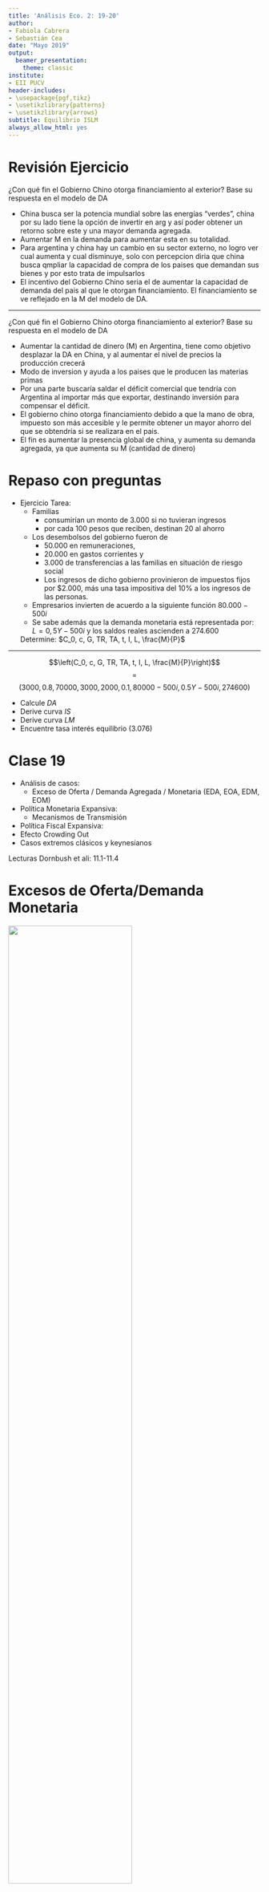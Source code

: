 ```yaml
---
title: 'Análisis Eco. 2: 19-20'
author:
- Fabiola Cabrera
- Sebastián Cea
date: "Mayo 2019"
output:
  beamer_presentation:
    theme: classic
institute:
- EII PUCV
header-includes:
- \usepackage{pgf,tikz}
- \usetikzlibrary{patterns}
- \usetikzlibrary{arrows}
subtitle: Equilibrio ISLM
always_allow_html: yes
---
```


# Revisión Ejercicio

¿Con qué fin el Gobierno Chino otorga financiamiento al exterior? Base su respuesta en el modelo de DA

- China busca ser la potencia mundial sobre las energías “verdes”, china por su lado tiene la opción de invertir en arg y así poder obtener un retorno sobre este y una mayor demanda agregada.
- Aumentar M en la demanda para aumentar esta en su totalidad.
- Para argentina y china hay un cambio en su sector externo, no logro ver cual aumenta y cual disminuye, solo con percepcion diria que china busca qmpliar la capacidad de compra de los paises que demandan sus bienes y por esto trata de impulsarlos
- El incentivo del Gobierno Chino seria el de aumentar la capacidad de demanda del pais al que le otorgan financiamiento. El financiamiento se ve reflejado en la M del modelo de DA.


---


¿Con qué fin el Gobierno Chino otorga financiamiento al exterior? Base su respuesta en el modelo de DA

- Aumentar la cantidad de dinero (M) en Argentina, tiene como objetivo desplazar la DA en China, y al aumentar el nivel de precios la producción crecerá
- Modo de inversion y ayuda a los paises que le producen las materias primas
- Por una parte buscaría saldar el déficit comercial que tendría con Argentina al importar más que exportar, destinando inversión para compensar el déficit.
- El gobierno chino otorga financiamiento debido a que la mano de obra, impuesto son más accesible y le permite obtener un mayor ahorro del que se obtendría si se realizara en el pais.
- El fin es aumentar la presencia global de china, y aumenta su demanda agregada, ya que aumenta su M (cantidad de dinero)

# Repaso con preguntas

- Ejercicio Tarea:
    - Familias 
      - consumirían un monto de $3.000$ si no tuvieran ingresos 
      - por cada $100$ pesos que reciben, destinan $20$ al ahorro
  - Los desembolsos del gobierno fueron de 
    - $50.000$ en remuneraciones, 
    - $20.000$ en gastos corrientes y 
    - $3.000$ de transferencias a las familias en situación de riesgo social
    - Los ingresos de dicho gobierno provinieron de impuestos fijos por $2.000, más una tasa impositiva del 10% a los ingresos de las personas.
  - Empresarios invierten de acuerdo a la siguiente función $80.000-500i$
  - Se sabe además que la demanda monetaria está representada por: 	$L= 0,5Y-500i$ y los saldos reales ascienden a $274.600$
  
  Determine: $C_0, c, G, TR, TA, t, I, L, \frac{M}{P}$
  
---

$$\left(C_0, c, G, TR, TA, t, I, L, \frac{M}{P}\right)$$
$$=$$
$$(3000,0.8,70000,3000,2000,0.1,80000-500i,0.5Y-500i,274600)$$

- Calcule $DA$
- Derive curva $IS$
- Derive curva $LM$
- Encuentre tasa interés equilibrio ($3.076$)
  
  

# Clase 19

- Análisis de casos:
  - Exceso de Oferta / Demanda Agregada / Monetaria  (EDA, EOA, EDM, EOM) 
- Política Monetaria Expansiva:
  - Mecanismos de Transmisión  
- Política Fiscal Expansiva:
 - Efecto Crowding Out
- Casos extremos clásicos y keynesianos

Lecturas Dornbush et ali: 11.1-11.4  


# Excesos de Oferta/Demanda Monetaria

![](EODM.png){height=70%}\

# Equilibrio ISLM

![Fuente: Macroeconomics with Python](EqISLM.png){height=70%}\

# Mecanismos de transmisión

::: columns

:::: column

- Compra bonos Banco Central
- Desplazamiento LM (derecha)
- Disminuye tasa interés
- Aumenta el ingreso
  - Debido a más inversión (por interés más bajo)

::::

:::: column

![](ISLMPM.png){height=70%}\

::::

:::

![](TablaTransmision.png){height=70%}\

# Ejercicios

- Pol. Monetaria Expansiva (PME): $$\Delta^+\left(\frac{M}{P}\right)\Rightarrow\Delta^- i\Rightarrow\Delta^+I\Rightarrow\Delta^+DA\Rightarrow\Delta^+Y$$
  - Overshooting de $i$ 
- Pol. Fiscal Expansiva (PFE)
- Aumento multiplicador => Pendiente DA/IS?

# Casos notables (extremos)

::: columns

:::: column

Clásico

- LM vertical
- $\Delta$IS no afecta producto
- Pol. Monetaria totalmente efectiva (en Y)
- Solo el dinero importa

::::

:::: column

Keynesiano

- LM horizontal
- $\Delta$IS afecta producto
- Pol. Fiscal más efectiva

::::

:::

# Expulsión (Crowding-out)

::: columns

:::: column

![](Expulsion.png){height=70%}\


::::

:::: column

Pol. Fiscal expansiva eleva tasa interés relativo a

- Pendiente LM
- Pendiente IS
$$Y=\underbrace{\frac{1}{1-c\cdot(1-t)}}_{\alpha_G}(\overline{A}-b\cdot i)$$

::::

:::


# Clase 20: Balanza de Pagos

- Cuenta corriente
  - Componentes (balanza comercial, balanza de servicios, transferencias)
- Cuenta de capital:
  - Componentes (corto plazo, largo plazo)
- Mercado Cambiario:
  - Divisas (oferta y demanda)
  - Tipo de cambio (real y nominal)
- Términos de intercambio (diferencia)
- Conceptos importantes (depreciación, apreciación, devaluación, revaluación, tipo de cambio competitivo, síndrome holandés, guerra comercial)
- Variables relevantes que modifican el equilibrio del mercado cambiario (nivel de ingresos, nivel de precios y tasas de interés). $[Xn \rightarrow R;Y;Y^*]$

Lecturas Dornbush et ali: 12.1-12.4

# Conceptos

- Balanza de pagos: registro de las transacciones de los habitantes de un país con  el resto del mundo
  - Cuenta Corriente: registro comercio de bienes, servicios y pagos de transferencia
  - Cuenta de Capital: registro de compras y ventas de activos
    - Privadas
    - Reserva oficial: banco central
  
  $$\text{Cuenta Corriente}+\text{Cuenta de Capital}=0$$
  
# Balanza comercial

$$C+I+G=DS(i,Y)=\text{Gasto doméstico}$$

$$\underbrace{X(Y_f,R)}_\text{Exportaciones}-\underbrace{Q(Y,R)}_\text{Importaciones}=\underbrace{XN\left(Y,\underbrace{Y_f}_\text{Ingreso en el extranjero},\overbrace{R}^\text{Tipo cambio real}\right)}_\text{Exportaciones netas}$$

$$\text{Curva IS}: DS(i,Y)+XN(Y,Y_f,R)$$

![](YXN.png){height=70%}\


---


![](Balanza.png){height=70%}\
[Fuente: Banco Central de Chile](https://www.bcentral.cl/balanza-de-pagos-y-posicion-de-inversion-internacional)

# Clase 21: Sistemas cambiarios

- Libre/fijo(unilateral)/flotación sucia

- Factores que determinan la elección 
  - tamaño o grado de apertura
  - credibilidad d elas instituciones
  - inflación, 
  - grado de flexibilidad del Mercado laboral 
  - nivel de reservas del BC
  - grado de desarrollo financiero

Lecturas Dornbush et ali: 12.1-12.2

# Conceptos

- Tipos de cambio
  - Fijo
  - Flexible
  - Flotación controlada (sucia)

# Clase 22: Mundell y Fleming

- inclusión de la balanza de pago
- Supuestos del modelo
- Prima por riesgo
- Políticas fiscales y monetarias en economía pequeña y abierta con tipo de cambio fijo y libre.
- Trinidad imposible

Lecturas Dornbush et ali: 12.5-12.6, 20*


